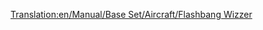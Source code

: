 [[Translation:en/Manual/Base Set/Aircraft/Flashbang Wizzer]]
{{en/Note|This page is missing some statistics. If you can find and fill in these statistics, please do.}}
{{en/Manual/Base Set/Aircraft/Aircraft|Cost=TBC
|Speed=2,330 kph (1,448 MPH)
|Annual=TBC
|Designed=1985
|Lifespan=20
|Capacity=100 passengers, 30 bags of mail
|Description=The Flashbang Wizzer is the Toyland Equivilant to the [[en/Manual/Base Set/Aircraft/Yate Haugan|Yate Haugan/Concorde]]
|Real-life=Fictional
}}